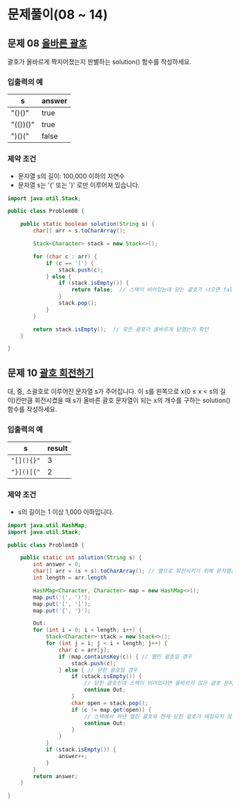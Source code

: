 # 문제풀이(08 ~ 14)

## 문제 08 [올바른 괄호](https://school.programmers.co.kr/learn/courses/30/lessons/12909)

괄호가 올바르게 짝지어졌는지 판별하는 solution() 함수를 작성하세요.

### 입출력의 예

| s | answer |
|---|--------|
| "()()" | true |
| "(())()" | true |
| ")()(" | false |

### 제약 조건

- 문자열 s의 길이: 100,000 이하의 자연수
- 문자열 s는 '(' 또는 ')' 로만 이루어져 있습니다.

```java filename="Problem08.java" showLineNumbers copy
import java.util.Stack;

public class Problem08 {

	public static boolean solution(String s) {
        char[] arr = s.toCharArray();

        Stack<Character> stack = new Stack<>();

        for (char c : arr) {
            if (c == '(') {
                stack.push(c);
            } else {
                if (stack.isEmpty()) {
                    return false;  // 스택이 비어있는데 닫는 괄호가 나오면 false
                }
                stack.pop();
            }
        }

        return stack.isEmpty();  // 모든 괄호가 올바르게 닫혔는지 확인
    }

}
```

## 문제 10 [괄호 회전하기](https://school.programmers.co.kr/learn/courses/30/lessons/76502)

대, 중, 소괄호로 이루어진 문자열 s가 주어집니다. 이 s를 왼쪽으로 x(0 ≤ x < s의 길이)칸만큼 회전시켰을 때 s가 올바른 괄호 문자열이 되는 x의 개수를 구하는 solution() 함수를 작성하세요.

### 입출력의 예
| s | result |
|---|--------|
| `"[](){}"` | 3 |
| `"}]()[{"` | 2 |

### 제약 조건
- s의 길이는 1 이상 1,000 이하입니다.

```java filename="Problem10.java" showLineNumbers copy
import java.util.HashMap;
import java.util.Stack;

public class Problem10 {

	public static int solution(String s) {
        int answer = 0;
        char[] arr = (s + s).toCharArray(); // 옆으로 회전시키기 위해 문자열을 2배로 늘림
        int length = arr.length

        HashMap<Character, Character> map = new HashMap<>();
        map.put('(', ')');
        map.put('[', ']');
        map.put('{', '}');

        Out:
        for (int i = 0; i < length; i++) {
            Stack<Character> stack = new Stack<>();
            for (int j = i; j < i + length; j++) {
                char c = arr[j];
                if (map.containsKey(c)) { // 열린 괄호일 경우
                    stack.push(c);
                } else { // 닫힌 괄호일 경우
                    if (stack.isEmpty()) {
                        // 닫힌 괄호인데 스택이 비어있다면 올바르지 않은 괄호 문자열
                        continue Out;
                    }
                    char open = stack.pop();
                    if (c != map.get(open)) {
                        // 스택에서 꺼낸 열린 괄호와 현재 닫힌 괄호가 매칭되지 않음
                        continue Out;
                    }
                }
            }
            if (stack.isEmpty()) {
                answer++;
            }
        }
        return answer;
    }

}
```